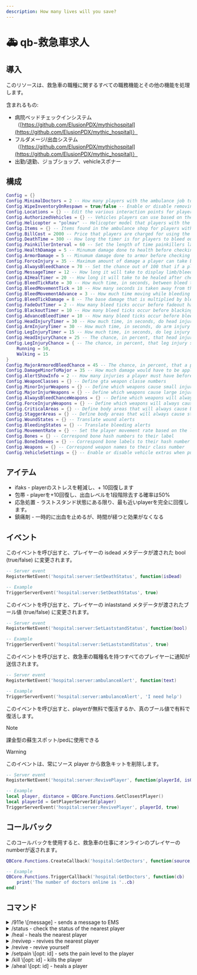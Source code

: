 ```yaml
---
description: How many lives will you save?
---
```


# 🚑 qb-救急車求人

## 導入

このリソースは、救急車の職種に関するすべての職務機能とその他の機能を処理します。

含まれるもの:

- 病院ベッドチェックインシステム（[https://github.com/ElusionPDX/mythichospital](https://github.com/ElusionPDX/mythic_hospital)）
- フルダメージ/出血システム（[https://github.com/ElusionPDX/mythichospital](https://github.com/ElusionPDX/mythic_hospital)）
- 出勤/退勤、ジョブショップ、vehicleスポナー

## 構成

```lua
Config = {}
Config.MinimalDoctors = 2 -- How many players with the ambulance job to prevent the hospital check-in system from being used
Config.WipeInventoryOnRespawn = true/false -- Enable or disable removing all the players items when they respawn at the hospital
Config.Locations = {} -- Edit the various interaction points for players or create new ones
Config.AuthorizedVehicles = {} -- Vehicles players can use based on their ambulance job grade level
Config.Helicopter = "polmav" -- Helicopter model that players with the ambulance job can use
Config.Items = {} -- Items found in the ambulance shop for players with the ambulance job to purchase
Config.BillCost = 2000 -- Price that players are charged for using the hospital check-in system
Config.DeathTime = 300 -- How long the timer is for players to bleed out completely and respawn at the hospital
Config.PainkillerInterval = 60 -- Set the length of time painkillers last (per one)
Config.HealthDamage = 5 -- Minumum damage done to health before checking for injuries
Config.ArmorDamage = 5 -- Minumum damage done to armor before checking for injuries
Config.ForceInjury = 35 -- Maximum amount of damage a player can take before limb damage & effects are forced to occur
Config.AlwaysBleedChance = 70 -- Set the chance out of 100 that if a player is hit with a weapon, that also has a random chance, it will cause bleeding
Config.MessageTimer = 12 -- How long it will take to display limb/bleed message
Config.AIHealTimer = 20 -- How long it will take to be healed after checking in, in seconds
Config.BleedTickRate = 30 -- How much time, in seconds, between bleed ticks
Config.BleedMovementTick = 10 -- How many seconds is taken away from the bleed tick rate if the player is walking, jogging, or sprinting
Config.BleedMovementAdvance = 3 -- How much time moving while bleeding adds
Config.BleedTickDamage = 8 -- The base damage that is multiplied by bleed level everytime a bleed tick occurs
Config.FadeOutTimer = 2 -- How many bleed ticks occur before fadeout happens
Config.BlackoutTimer = 10 -- How many bleed ticks occur before blacking out
Config.AdvanceBleedTimer = 10 -- How many bleed ticks occur before bleed level increases
Config.HeadInjuryTimer = 30 -- How much time, in seconds, do head injury effects chance occur
Config.ArmInjuryTimer = 30 -- How much time, in seconds, do arm injury effects chance occur
Config.LegInjuryTimer = 15 -- How much time, in seconds, do leg injury effects chance occur
Config.HeadInjuryChance = 25 -- The chance, in percent, that head injury side-effects get applied
Config.LegInjuryChance = { -- The chance, in percent, that leg injury side-effects get applied
    Running = 50,
    Walking = 15
}
Config.MajorArmoredBleedChance = 45 -- The chance, in percent, that a player will get a bleed effect when taking heavy damage while wearing armor
Config.DamageMinorToMajor = 35 -- How much damage would have to be applied for a minor weapon to be considered a major damage event. Put this at 100 if you want to disable it
Config.AlertShowInfo = 2 -- How many injuries a player must have before being alerted about them
Config.WeaponClasses = {} -- Define gta weapon classe numbers
Config.MinorInjurWeapons = {} -- Define which weapons cause small injuries
Config.MajorInjurWeapons = {} -- Define which weapons cause large injuries
Config.AlwaysBleedChanceWeapons = {} -- Define which weapons will always cause bleedign
Config.ForceInjuryWeapons = {} -- Define which weapons will always cause injuries
Config.CriticalAreas = {} -- Define body areas that will always cause bleeding if wearing armor or not
Config.StaggerAreas = {} -- Define body areas that will always cause staggering if wearing armor or not
Config.WoundStates = {} -- Translate wound alerts
Config.BleedingStates = {} -- Translate bleeding alerts
Config.MovementRate = {} -- Set the player movement rate based on the level of damage they have
Config.Bones = {} -- Correspond bone hash numbers to their label
Config.BoneIndexes = {} -- Correspond bone labels to their hash number
Config.Weapons = {} -- Correspond weapon names to their class number
Config.VehicleSettings = {} -- Enable or disable vehicle extras when pulling them from the ambulance job vehicle spawner
```

## アイテム

- ifaks - playerのストレスを軽減し、+ 10回復します
- 包帯 - playerを+10回復し、出血レベルを1段階除去する確率は50%
- 応急処置 - ラストスタンド状態にある限り、最も近いplayerを完全に回復します。
- 鎮痛剤 - 一時的に出血を止めるが、時間が経つと効果がなくなる

## イベント

このイベントを呼び出すと、プレイヤーの isdead メタデータが渡された bool (true/false) に変更されます。

```lua
-- Server event
RegisterNetEvent('hospital:server:SetDeathStatus', function(isDead)

-- Example
TriggerServerEvent('hospital:server:SetDeathStatus', true)
```

このイベントを呼び出すと、プレイヤーの inlaststand メタデータが渡されたブール値 (true/false) に変更されます。

```lua
-- Server event
RegisterNetEvent('hospital:server:SetLaststandStatus', function(bool)

-- Example
TriggerServerEvent('hospital:server:SetLaststandStatus', true)
```

このイベントを呼び出すと、救急車の職種名を持つすべてのプレイヤーに通知が送信されます。

```lua
-- Server event
RegisterNetEvent('hospital:server:ambulanceAlert', function(text)

-- Example
TriggerServerEvent('hospital:server:ambulanceAlert', 'I need help')
```

このイベントを呼び出すと、playerが無料で復活するか、真のブール値で有料で復活します。

> [!NOTE]
> 課金型の蘇生スポット/pedに使用できる

> [!WARNING]
> このイベントは、常にソース player から救急キットを削除します。

```lua
-- Server event
RegisterNetEvent('hospital:server:RevivePlayer', function(playerId, isOldMan)

-- Example
local player, distance = QBCore.Functions.GetClosestPlayer()
local playerId = GetPlayerServerId(player)
TriggerServerEvent('hospital:server:RevivePlayer', playerId, true)
```

## コールバック

このコールバックを使用すると、救急車の仕事にオンラインのプレイヤーのnumberが返されます。

```lua
QBCore.Functions.CreateCallback('hospital:GetDoctors', function(source, cb)

-- Example
QBCore.Functions.TriggerCallback('hospital:GetDoctors', function(cb)
    print('The number of doctors online is '..cb)
end)
```

## コマンド

<details>
  <summary>/911e \[message] - sends a message to EMS</summary>

ジョブ「救急車」を持つ EMS プレイヤーにメッセージを送信します。

**権限レベル:**&#x30E6;ーザー

- **メッセージ**- (必須) 送信するメッセージ

</details>

<details>
  <summary>/status - check the status of the nearest player</summary>

これにより、最も近いplayerが見つかり、その健康状態がチェックされます。

**権限レベル:**&#x30E6;ーザー

</details>

<details>
  <summary>/heal - heals the nearest player</summary>

これにより、最も近いplayerが見つかり、回復します

**権限レベル:**&#x30E6;ーザー

</details>

<details>
  <summary>/revivep - revives the nearest player</summary>

これにより、最も近いplayerが見つかり、復活します。

**権限レベル:**&#x30E6;ーザー

</details>

<details>
  <summary>/revive - revive yourself</summary>

完全な健康状態まで回復します

**権限レベル:**&#x7BA1;理者

</details>

<details>
  <summary>/setpain \[opt: id] - sets the pain level to the player</summary>

痛みのレベルをplayerに設定します。`id`ID が指定されていない場合は自分自身に送信されます。

**権限レベル:**&#x7BA1;理者

</details>

<details>
  <summary>/kill \[opt: id] - kills the player</summary>

指定されたplayerを強制終了します`id`または、ID が指定されていない場合は自殺します。

**権限レベル:**&#x7BA1;理者

- **id**- (オプション) player ID

</details>

<details>
  <summary>/aheal \[opt: id] - heals a player</summary>

与えられたplayerを回復する`id`または、ID が指定されていない場合は自分自身を回復します。

**権限レベル:**&#x7BA1;理者

- **id**- (オプション) player ID

</details>
